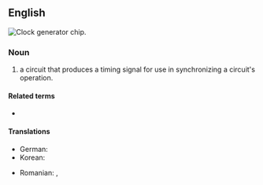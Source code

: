 ==English==
[[Image:ICS 952018AF.jpg|thumb|'''Clock generator''' chip.]]
{{wikipedia}}

===Noun===
{{en-noun}}

# {{lb|en|computing|electronics}} a circuit that produces a timing signal for use in synchronizing a circuit's operation.

====Related terms====
* {{l|en|clock signal}}

====Translations====
{{trans-top|circuit}}
* German: {{t|de|Taktgeber|n}}
* Korean: {{t|ko|클럭발생부|tr=keulleok-balsaengbu}}
{{trans-mid}}
* Romanian: {{t|ro|generator de tact|n}}, {{t|ro|generator de impuls|n}}
{{trans-bottom}}